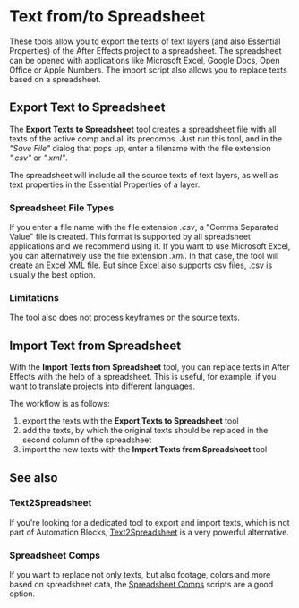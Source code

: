 


# Text from/to Spreadsheet

These tools allow you to export the texts of text layers (and also Essential Properties) of the After Effects project to a spreadsheet. The spreadsheet can be opened with applications like Microsoft Excel, Google Docs, Open Office or Apple Numbers. The import script also allows you to replace texts based on a spreadsheet.



## Export Text to Spreadsheet

<RetinaImg src="/img/tools-ae/textExportExample.png" alt="Export After Effects Texts to a Spreadsheet"/>

The **Export Texts to Spreadsheet** tool creates a spreadsheet file with all texts of the active comp and all its precomps.
Just run this tool, and in the *"Save File"* dialog that pops up, enter a filename with the file extension *".csv"* or *".xml"*. 

The spreadsheet will include all the source texts of text layers, as well as text properties in the Essential Properties of a layer.

### Spreadsheet File Types 

If you enter a file name with the file extension *.csv*, a "Comma Separated Value" file is created. This format is supported by all spreadsheet applications and we recommend using it. If you want to use Microsoft Excel, you can alternatively use the file extension *.xml*. In that case, the tool will create an Excel XML file. But since Excel also supports csv files, .csv is usually the best option.

### Limitations

The tool also does not process keyframes on the source texts.

## Import Text from Spreadsheet

With the **Import Texts from Spreadsheet** tool, you can replace texts in After Effects with the help of a spreadsheet. This is useful, for example, if you want to translate projects into different languages.

The workflow is as follows:

1. export the texts with the **Export Texts to Spreadsheet** tool
2. add the texts, by which the original texts should be replaced in the second column of the spreadsheet
3. import the new texts with the **Import Texts from Spreadsheet** tool

<RetinaImg src="/img/tools-ae/textExportImportExample.png" alt="Replace Texts in After Effects Script by a Spreadsheet"/>


## See also

### Text2Spreadsheet

If you're looking for a dedicated tool to export and import texts, which is not part of Automation Blocks, 
[Text2Spreadsheet](https://aescripts.com/text2spreadsheet/) is a very powerful alternative.

### Spreadsheet Comps

If you want to replace not only texts, but also footage, colors and more based on spreadsheet data, the [Spreadsheet Comps](compDuplicatesFromSpreadsheet) scripts are a good option.
